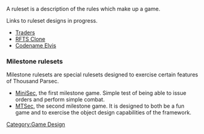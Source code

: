 A ruleset is a description of the rules which make up a game.

Links to ruleset designs in progress.
* [[Traders]]
* [[RFTS Clone]]
* [[Codename Elvis]]

=== Milestone rulesets ===

Milestone rulesets are special rulesets designed to exercise certain features of Thousand Parsec.

* [http://www.thousandparsec.net/tp/dev/documents/minisec.php MiniSec], the first milestone game. Simple test of being able to issue orders and perform simple combat.
* [http://www.thousandparsec.net/tp/dev/documents/mtsec.php MTSec], the second milestone game. It is designed to both be a fun game and to exercise the object design capabilities of the framework.

<noinclude>
[[Category:Game Design]]
</noinclude>